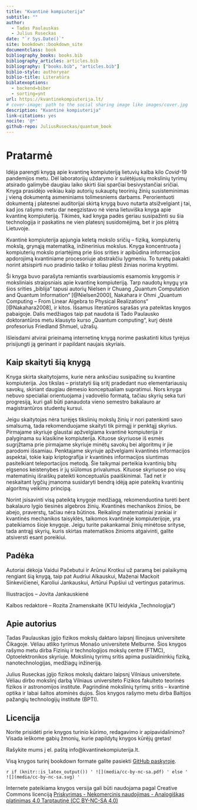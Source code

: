 ```yaml
--- 
title: "Kvantinė kompiuterija"
subtitle: ""
author:
  - Tadas Paulauskas
  - Julius Ruseckas
date: "`r Sys.Date()`"
site: bookdown::bookdown_site
documentclass: book
bibliography_books: books.bib
bibliography_articles: articles.bib
bibliography: ["books.bib", "articles.bib"]
biblio-style: authoryear
biblio-title: Literatūra
biblatexoptions:
  - backend=biber
  - sorting=ynt
url: https://kvantinekompiuterija.lt/
# cover-image: path to the social sharing image like images/cover.jpg
description: "Kvantinė kompiuterija"
link-citations: yes
nocite: '@*'
github-repo: JuliusRuseckas/quantum_book
---
```


# Pratarmė {-}

Idėja parengti knygą apie kvantinę kompiuteriją lietuvių kalba kilo *Covid*-19
pandemijos metu. Dėl laboratorijų uždarymo ir sulėtėjusių mokslinių tyrimų
atsirado galimybė daugiau laiko skirti šiai sparčiai besivystančiai sričiai.
Knyga prasidėjo veikiau kaip autorių sukauptų teorinių žinių susisteminimas į
vieną dokumentą asmeniniams tolimesniems darbams. Perorientuoti dokumentą į
platesnei auditorijai skirtą knygą buvo nutarta atsižvelgiant į tai, kad jos
rašymo metu dar neegzistavo nė viena lietuviška knyga apie kvantinę
kompiuteriją. Tikimės, kad knyga padės geriau susipažinti su šia technologija
ir paskatins ne vien platesnį susidomėjimą, bet ir jos plėtrą Lietuvoje.

Kvantinė kompiuterija apjungia keletą mokslo sričių – fiziką,
kompiuterių mokslą, grynąją matematiką, inžinerinius mokslus. Knyga
koncentruota į kompiuterių mokslo priartėjimą prie šios srities ir apibūdina
informacijos apdorojimą kvantiniame procesoriuje abstrakčiu lygmeniu. To turėtų
pakakti norint atsispirti nuo pradinio taško ir toliau plėsti žinias norima
kryptimi.

Ši knyga buvo parašyta remiantis svarbiausiomis esamomis knygomis ir
moksliniais straipsniais apie kvantinę kompiuteriją. Tarp naudotų knygų yra
šios srities „biblija“ tapusi autorių Nielsen ir Chuang „Quantum Computation
and Quantum Information“ [@Nielsen2000], Nakahara ir Ohmi „Quantum Computing –
From Linear Algebra to Physical Realizations“ [@Nakahara2008], ir kitos.
Išsamus literatūros sąrašas yra pateiktas knygos pabaigoje. Dalis medžiagos
taip pat naudota iš Tado Paulausko doktorantūros metu klausyto kurso „Quantum
computing“, kurį dėstė profesorius Friedland Shmuel, užrašų. 

Išleisdami atvirai prieinamą internetinę knygą norime paskatinti kitus tyrėjus
prisijungti ją gerinant ir papildant naujais skyriais.

## Kaip skaityti šią knygą {-}

Knyga skirta skaitytojams, kurie nėra anksčiau susipažinę su kvantine
kompiuterija. Jos tikslas – pristatyti šią sritį pradedant nuo elementariausių
savokų, skiriant daugiau dėmesio konceptualiam supratimui. Nors knyga nebuvo
specialiai orientuojama į vadovėlio formatą, tačiau skyrių seka turi
progresiją, kuri gali būti panaudota vieno semestro bakalauro ar magistrantūros
studentų kursui. 

Jeigu skaitytojas nėra turėjęs tikslinių mokslų žinių ir nori patenkinti savo
smalsumą, tada rekomenduojame skaityti tik pirmąjį ir penktąjį skyrius.
Pirmajame skyriuje glaustai apžvelgiama kvantinė kompiuterija ir palyginama su
klasikine kompiuterija. Kituose skyriuose iš esmės sugrįžtama prie pirmajame
skyriuje minėtų savokų bei algoritmų ir jie parodomi išsamiau. Penktajame
skyriuje apžvelgiami kvantinės informacijos aspektai, tokie kaip kriptografija
ir kvantinės informacijos siuntimas pasitelkiant teleportacijos metodą. Šie
taikymai perteikia kvantinių bitų elgsenos keistenybes ir jų siūlomus
privalumus. Kituose skyriuose po visų matematinių išraiškų pateikti
konceptualūs paaiškinimai. Tad net ir neskaitant lygčių įmanoma susidaryti
bendrą idėją apie pateiktų kvantinių algoritmų veikimo principą. 

Norint įsisavinti visą pateiktą knygoje medžiagą, rekomenduotina turėti bent
bakalauro lygio tiesinės algebros žinių. Kvantinės mechanikos žinios, be abejo,
praverstų, tačiau nėra būtinos. Reikalingi matematiniai įrankiai ir kvantinės
mechanikos taisyklės, taikomos kvantinėje kompiuterijoje, yra pateikiamos šioje
knygoje. Jeigu turite pakankamai žinių minėtose srityse, tada antrąjį skyrių,
kuris skirtas matematikos žinioms atgaivinti, galite atsiversti esant
poreikiui.


## Padėka {-}

Autoriai dėkoja Vaidui Pačebutui ir Arūnui Krotkui už paramą bei palaikymą
rengiant šią knygą, taip pat Audriui Alkauskui, Maženai Mackoit Sinkevičienei,
Karoliui Jankauskui, Artūrui Pupšiui už vertingus patarimus.

Iliustracijos – Jovita Jankauskienė

Kalbos redaktorė – Rozita Znamenskaitė (KTU leidykla „Technologija“)


## Apie autorius {-}

Tadas Paulauskas įgijo fizikos mokslų daktaro laipsnį Ilinojaus universitete
Čikagoje. Vėliau atliko tyrimus Monašo universitete Melburne. Šios knygos
rašymo metu dirba Fizinių ir technologijos mokslų centre (FTMC),
Optoelektronikos skyriuje. Mokslinių tyrimų sritis apima puslaidininkių fiziką,
nanotechnologijas, medžiagų inžineriją.

Julius Ruseckas įgijo fizikos mokslų daktaro laipsnį Vilniaus universitete.
Vėliau dirbo mokslinį darbą Vilniaus universiteto Fizikos fakulteto teorinės
fizikos ir astronomijos institute. Pagrindinė mokslinių tyrimų sritis –
kvantinė optika ir labai šaltos atominės dujos. Šios knygos rašymo metu dirba
Baltijos pažangių technologijų institute (BPTI).


## Licencija {-}

Norite prisidėti prie knygos turinio kūrimo, redagavimo ir apipavidalinimo? Visada ieškome gabių žmonių, kurie papildytų knygos kūrėjų gretas!

Rašykite mums į el. paštą info@kvantinekompiuterija.lt. 

Visą knygos turinį bookdown formate galite pasiekti [GitHub paskyroje](https://github.com/JuliusRuseckas/quantum_book). 


`r if (knitr::is_latex_output()) '
![](media/cc-by-nc-sa.pdf)
' else '
![](media/cc-by-nc-sa.svg)
'`

Internete pateikiama knygos versija gali būti naudojama pagal Creative Commons licenciją
[Priskyrimas - Nekomercinis naudojimas - Analogiškas platinimas 4.0 Tarptautinė (CC BY-NC-SA 4.0)](https://creativecommons.org/licenses/by-nc-sa/4.0/deed.lt)

